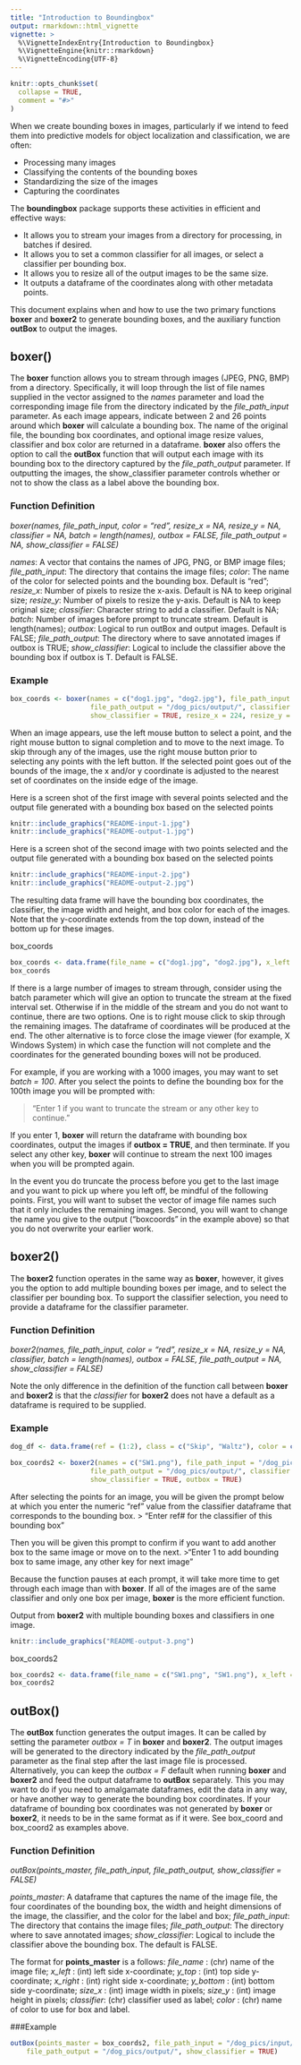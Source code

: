 ```yaml
---
title: "Introduction to Boundingbox"
output: rmarkdown::html_vignette
vignette: >
  %\VignetteIndexEntry{Introduction to Boundingbox}
  %\VignetteEngine{knitr::rmarkdown}
  %\VignetteEncoding{UTF-8}
---
```


```r
knitr::opts_chunk$set(
  collapse = TRUE,
  comment = "#>"
)
```

When we create bounding boxes in images, particularly if we intend to feed them into predictive models for object localization and classification, we are often:

* Processing many images
* Classifying the contents of the bounding boxes
* Standardizing the size of the images
* Capturing the coordinates


The **boundingbox** package supports these activities in efficient and effective ways:

* It allows you to stream your images from a directory for processing, in batches if desired.
* It allows you to set a common classifier for all images, or select a classifier per bounding box.
* It allows you to resize all of the output images to be the same size.
* It outputs a dataframe of the coordinates along with other metadata points.

This document explains when and how to use the two primary functions **boxer** and **boxer2** to generate bounding boxes, and the auxiliary function **outBox** to output the images. 


## boxer()

The **boxer** function allows you to stream through images (JPEG, PNG, BMP) from a directory.  Specifically, it will loop through the list of file names supplied in the vector assigned to the *names* parameter and load the corresponding image file from the directory indicated by the *file_path_input* parameter. As each image appears, indicate between 2 and 26 points around which **boxer** will calculate a bounding box. The name of the original file, the bounding box coordinates, and optional image resize values, classifier and box color are returned in a dataframe. **boxer** also offers the option to call the **outBox** function that will output each image with its bounding box to the directory captured by the *file_path_output* parameter. If outputting the images, the show_classifier parameter controls whether or not to show the class as a label above the bounding box.

### Function Definition
*boxer(names, file_path_input, color = "red", resize_x = NA, resize_y = NA, classifier = NA,  batch = length(names), outbox = FALSE, file_path_output = NA, show_classifier = FALSE)*

*names*: A vector that contains the names of JPG, PNG, or BMP image files;
*file_path_input*: The directory that contains the image files;
*color*: The name of the color for selected points  and the bounding box. Default is "red";
*resize_x*: Number of pixels to resize the x-axis. Default is NA to keep original size;
*resize_y*: Number of pixels to resize the y-axis. Default is NA to keep original size;
*classifier*: Character string to add a classifier. Default is NA;
*batch*: Number of images before prompt to truncate stream. Default is length(names);
*outbox*: Logical to run outBox and output images. Default is FALSE;
*file_path_output*: The directory where to save annotated images if outbox is TRUE;
*show_classifier*: Logical to include the classifier above the bounding box if outbox is T. Default is FALSE.


### Example
``` r
box_coords <- boxer(names = c("dog1.jpg", "dog2.jpg"), file_path_input = "/dog_pics/input/", 
                    file_path_output = "/dog_pics/output/", classifier = "dog", 
                    show_classifier = TRUE, resize_x = 224, resize_y = 224, outpics = TRUE)
```
When an image appears, use the left mouse button to select a point, and the right mouse button to signal completion and to move to the next image. To skip through any of the images, use the right mouse button prior to selecting any points with the left button. If the selected point goes out of the bounds of the image, the x and/or y coordinate is adjusted to the nearest set of coordinates on the inside edge of the image. 

Here is a screen shot of the first image with several points selected and the output file generated with a bounding box based on the selected points

```r
knitr::include_graphics("README-input-1.jpg")
knitr::include_graphics("README-output-1.jpg")
```

Here is a screen shot of the second image with two points selected and the output file generated with a bounding box based on the selected points

```r
knitr::include_graphics("README-input-2.jpg")
knitr::include_graphics("README-output-2.jpg")
```

The resulting data frame will have the bounding box coordinates, the classifier, the image width and height, and box color for each of the images. Note that the y-coordinate extends from the top down, instead of the bottom up for these images. 

box_coords
```r
box_coords <- data.frame(file_name = c("dog1.jpg", "dog2.jpg"), x_left = c(19,41), y_top = c(9,5), x_right = c(201, 149), y_bottom = c(223, 216), size_x = c(224, 224), size_y = c(224,224), classifier = "dog", color = "red", stringsAsFactors = FALSE)
box_coords
```

If there is a large number of images to stream through, consider using the batch parameter which will give an option to truncate the stream at the fixed interval set. Otherwise if in the middle of the stream and you do not want to continue, there are two options. One is to right mouse click to skip through the remaining images. The dataframe of coordinates will be produced at the end. The other alternative is to force close the image viewer (for example, X Windows System) in which case the function will not complete and the coordinates for the generated bounding boxes will not be produced. 

For example, if you are working with a 1000 images, you may want to set *batch = 100*. After you select the points to define the bounding box for the 100th image you will be prompted with:

>"Enter 1 if you want to truncate the stream or any other key to continue."

If you enter 1, **boxer** will return the dataframe with bounding box coordinates, output the images if **outbox = TRUE**, and then terminate. If you select any other key, **boxer** will continue to stream the next 100 images when you will be prompted again.

In the event you do truncate the process before you get to the last image and you want to pick up where you left off, be mindful of the following points. First, you will want to subset the vector of image file names such that it only includes the remaining images. Second, you will want to change the name you give to the output ("boxcoords" in the example above) so that you do not overwrite your earlier work. 


## boxer2()

The **boxer2** function operates in the same way as **boxer**, however, it gives you the option to add multiple bounding boxes per image, and to select the classifier per bounding box. To support the classifier selection, you need to provide a dataframe for the classifier parameter.

### Function Definition
*boxer2(names, file_path_input, color = "red", resize_x = NA, resize_y = NA, classifier,  batch = length(names), outbox = FALSE, file_path_output = NA, show_classifier = FALSE)*

Note the only difference in the definition of the function call between **boxer** and **boxer2** is that the *classifier* for **boxer2** does not have a default as a dataframe is required to be supplied.


### Example
``` r
dog_df <- data.frame(ref = (1:2), class = c("Skip", "Waltz"), color = c("red","yellow"), stringsAsFactors = FALSE)

box_coords2 <- boxer2(names = c("SW1.png"), file_path_input = "/dog_pics/input/", 
                    file_path_output = "/dog_pics/output/", classifier = dog_df, 
                    show_classifier = TRUE, outbox = TRUE)
```

After selecting the points for an image, you will be given the prompt below at which you enter the numeric "ref" value from the classifier dataframe that corresponds to the bounding box. 
> "Enter ref# for the classifier of this bounding box "

Then you will be given this prompt to confirm if you want to add another box to the same image or move on to the next.
>"Enter 1 to add bounding box to same image, any other key for next image "

Because the function pauses at each prompt, it will take more time to get through each image than with **boxer**.  If all of the images are of the same classifier and only one box per image, **boxer** is the more efficient function.

Output from **boxer2** with multiple bounding boxes and classifiers in one image.

```r
knitr::include_graphics("README-output-3.png")
```

box_coords2
```r
box_coords2 <- data.frame(file_name = c("SW1.png", "SW1.png"), x_left = c(0, 157), y_top = c(9, 123), x_right = c(122, 284), y_bottom = c(110, 245), size_x = c(286, 286), size_y = c(320, 320), classifier = c("Waltz", "Skip"), color = c("yellow", "red"), stringsAsFactors = FALSE)
box_coords2
```


## outBox()

The **outBox** function generates the output images. It can be called by setting the parameter *outbox = T* in **boxer** and **boxer2**. The output images will be generated to the directory indicated by the *file_path_output* parameter as the final step after the last image file is processed. Alternatively, you can keep the *outbox = F* default when running **boxer** and **boxer2** and feed the output dataframe to **outBox** separately. This you may want to do if you need to amalgamate dataframes, edit the data in any way, or have another way to generate the bounding box coordinates. If your dataframe of bounding box coordinates was not generated by **boxer** or **boxer2**, it needs to be in the same format as if it were. See box_coord and box_coord2 as examples above.

### Function Definition
*outBox(points_master, file_path_input, file_path_output, show_classifier = FALSE)*

*points_master*:  A dataframe that captures the name of the image file, the four coordinates of the bounding box, the width and height dimensions of the image, the classifier, and the color for the label and box;
*file_path_input*: The directory that contains the image files;
*file_path_output*: The directory where to save annotated images;
*show_classifier*: Logical to include the classifier above the bounding box. The default is FALSE.

The format for **points_master** is a follows:
*file_name* : (chr) name of the image file;
*x_left*    : (int) left side x-coordinate;
*y_top*     : (int) top side y-coordinate;
*x_right*   : (int) right side x-coordinate;
*y_bottom*  : (int) bottom side y-coordinate;
*size_x*    : (int) image width in pixels;
*size_y*    : (int) image height in pixels;
*classifier*: (chr) classifier used as label;
*color*     : (chr) name of color to use for box and label.


###Example
``` r
outBox(points_master = box_coords2, file_path_input = "/dog_pics/input/", 
    file_path_output = "/dog_pics/output/", show_classifier = TRUE)
```



